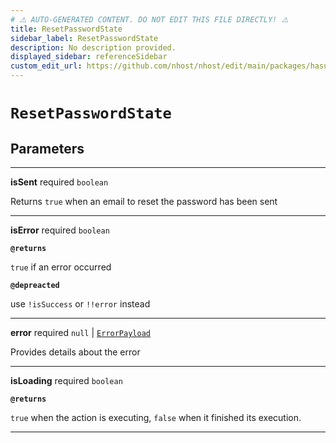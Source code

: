```yaml
---
# ⚠️ AUTO-GENERATED CONTENT. DO NOT EDIT THIS FILE DIRECTLY! ⚠️
title: ResetPasswordState
sidebar_label: ResetPasswordState
description: No description provided.
displayed_sidebar: referenceSidebar
custom_edit_url: https://github.com/nhost/nhost/edit/main/packages/hasura-auth-js/src/core/promises/resetPassword.ts#L13
---
```


# `ResetPasswordState`

## Parameters

---

**<span className="parameter-name">isSent</span>** <span className="optional-status">required</span> `boolean`

Returns `true` when an email to reset the password has been sent

---

**<span className="parameter-name">isError</span>** <span className="optional-status">required</span> `boolean`

**`@returns`**

`true` if an error occurred

**`@depreacted`**

use `!isSuccess` or `!!error` instead

---

**<span className="parameter-name">error</span>** <span className="optional-status">required</span> `null` | [`ErrorPayload`](/reference/docgen/javascript/auth/types/error-payload)

Provides details about the error

---

**<span className="parameter-name">isLoading</span>** <span className="optional-status">required</span> `boolean`

**`@returns`**

`true` when the action is executing, `false` when it finished its execution.

---
